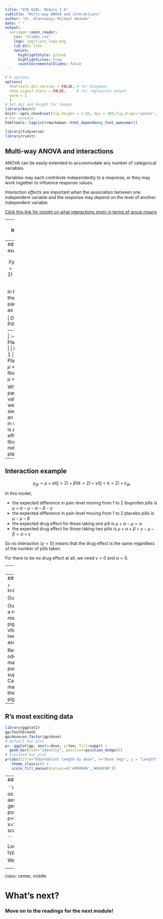 ```yaml
---
title: "STA 610L: Module 2.4"
subtitle: "Multi-way ANOVA and interactions"
author: "Dr. Olanrewaju Michael Akande"
date: " "
output:
  xaringan::moon_reader:
    css: "slides.css"
    logo: img/class_logo.png
    lib_dir: libs
    nature:
      highlightStyle: github
      highlightLines: true
      countIncrementalSlides: false
---
```


```r
# R options
options(
  htmltools.dir.version = FALSE, # for blogdown
  show.signif.stars = FALSE,     # for regression output
  warm = 1
  )
# Set dpi and height for images
library(knitr)
knitr::opts_chunk$set(fig.height = 2.65, dpi = 300,fig.align='center',fig.show='hold',size='footnotesize', small.mar=TRUE) 
# For nonsese...
htmltools::tagList(rmarkdown::html_dependency_font_awesome())
```

```r
library(tidyverse)
library(rvest)
```



## Multi-way ANOVA and interactions

ANOVA can be easily extended to accommodate any number of categorical variables. 

Variables may each contribute independently to a response, or they may work together to influence response values.

*Interaction effects* are important when the association between one independent variable and the response may depend on the level of another independent variable.


[Click this link for insight on what interactions imply in terms of group means](https://courses.washington.edu/smartpsy/interactions.htm)



---
## Interaction example

For example, suppose that we are interested in a two-way ANOVA model in which the response $y$ is a measure of headache pain, and the independent variables include the type of pill taken $j$, with $j=1$ for placebo and $j=2$ for ibuprofen, and the number of pills taken $k$, where $k=1,2$.

While we may expect lower pain if multiple ibuprofen pills are taken, we would not expect the same decrease in pain if multiple placebo pills were taken. 


Consider the model
$$y_{ijk}=\mu + \alpha I(j=2) + \beta I(k=2) + \gamma I(j=k=2)+\varepsilon_{ijk}.$$



---
## Interaction example

$$y_{ijk}=\mu + \alpha I(j=2) + \beta I(k=2) + \gamma I(j=k=2)+\varepsilon_{ijk}$$

In this model, the mean is parameterized as follows.

| Drug | \# of Pills | Mean |
| ---- | :-----------: | :----: |
| Placebo | 1 | $\mu$ |
| Ibuprofen | 1 | $\mu+\alpha$ |
| Placebo | 2 | $\mu+\beta$ |
| Ibuprofen | 2 | $\mu +\alpha+\beta+\gamma$ |


What types of parameter values would we expect to see if there is an interaction in which there is a dose effect for Ibuprofen but not for placebo?




---
## Interaction example

$$y_{ijk}=\mu + \alpha I(j=2) + \beta I(k=2) + \gamma I(j=k=2)+\varepsilon_{ijk}$$

In this model,

  - the expected difference in pain level moving from 1 to 2 ibuprofen pills is $\mu+\alpha - \mu - \alpha - \beta - \gamma$
  - the expected difference in pain level moving from 1 to 2 placebo pills is $\mu - \mu - \beta$
  - the expected drug effect for those taking one pill is $\mu+\alpha-\mu=\alpha$
  - the expected drug effect for those taking two pills is $\mu+\alpha+\beta+\gamma - \mu - \beta=\alpha+\gamma$
  
  
So no interaction $(\gamma=0)$ means that the drug effect is the same regardless of the number of pills taken.

For there to be no drug effect at all, we need $\gamma=0$ and $\alpha=0$.  






---
## R's most exciting data

We are going to explore R's most thrilling data -- the famous tooth growth in Guinea pigs data!


```r
knitr::include_graphics("img/olivertwist.jpg")
```


Ahh, how cute!  Our Dickensian guinea pig has a mystery to solve -- which type of Vitamin C supplement is best for tooth growth!



---
## R's most exciting data

```r
knitr::include_graphics("img/teeth1.jpg")
```


Guinea pig dental problems are NOT fun. 

Our dataset (Crampton, 1947) contains, as a response, the length of odontoblasts (cells responsible for tooth growth) in 60 guinea pigs, each of which receives one dose of vitamin C (0.5, 1, or 2 mg/day) via one of two delivery methods (orange juice (OJ) or ascorbic acid (VC)).

Researchers wanted to know if the odontoblast length could be used as a marker of Vitamin C uptake, for the purposes of providing better nutritional supplementation to members of the Canadian armed forces (alas, the first of many injustices for Oliver Twisted Teeth -- the study was not done to help little Guinea piggies).



---
## R's most exciting data


```r
library(ggplot2)
gp=ToothGrowth
gp$dose=as.factor(gp$dose)
# Default bar plot
p<- ggplot(gp, aes(x=dose, y=len, fill=supp)) + 
  geom_bar(stat="identity", position=position_dodge()) 
# Finished bar plot
p+labs(title="Odontoblast length by dose", x="Dose (mg)", y = "Length")+
   theme_classic() +
   scale_fill_manual(values=c('#999999','#E69F00'))

```



---
## R's most exciting data

```r
library(ggplot2)
gp=ToothGrowth
gp$dose=as.factor(gp$dose)
# Default bar plot
p<- ggplot(gp, aes(x=dose, y=len, fill=supp)) + 
  geom_bar(stat="identity", position=position_dodge()) 
# Finished bar plot
p+labs(title="Odontoblast length by dose", x="Dose (mg)", y = "Length")+
   theme_classic() +
   scale_fill_manual(values=c('#999999','#E69F00'))

```

Looking at the boxplot of the growth data, what type of ANOVA model may be most appropriate?

We will revisit this in the class discussion sesssion.



<!-- --- -->
<!-- ## Your task! -->

<!-- 1. Under your ANOVA model, write out (in terms of parameters) the means for each combination of supplement type and dose. -->
<!-- 2. Fit your model and provide a $\leq$ one-page summary of the analysis in language accessible to the general public. -->
<!-- 3. Suppose that greater lengths are indicative of better absorption. Make a recommendation for the dose(s) and supplement type(s) to be used to deliver vitamin C to armed forces members, assuming that the goal is to maximize absorption of vitamin C. Use statistical evidence to support your recommendation. -->
<!-- 4. Conduct diagnostic checks to see how well the assumptions behind your model are satisfied. Are there any reasons for concern about your model choice? -->




---

class: center, middle

# What's next? 

### Move on to the readings for the next module!




